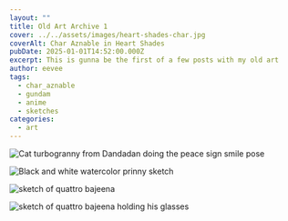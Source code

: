 ```yaml
---
layout: ""
title: Old Art Archive 1
cover: ../../assets/images/heart-shades-char.jpg
coverAlt: Char Aznable in Heart Shades
pubDate: 2025-01-01T14:52:00.000Z
excerpt: This is gunna be the first of a few posts with my old art
author: eevee
tags:
  - char_aznable
  - gundam
  - anime
  - sketches
categories:
  - art
---
```

![Cat turbogranny from Dandadan doing the peace sign smile pose](../../assets/images/turbogranny.png "I love this fucking cat")

![Black and white watercolor prinny sketch](../../assets/images/prinny-black-and-white-10-1-2024.jpg "d00d")

![sketch of quattro bajeena](../../assets/images/dailychar-2024-05-08.png "daily char")

![sketch of quattro bajeena holding his glasses](../../assets/images/dailychar-2024-05-07.png "Daily Char")
